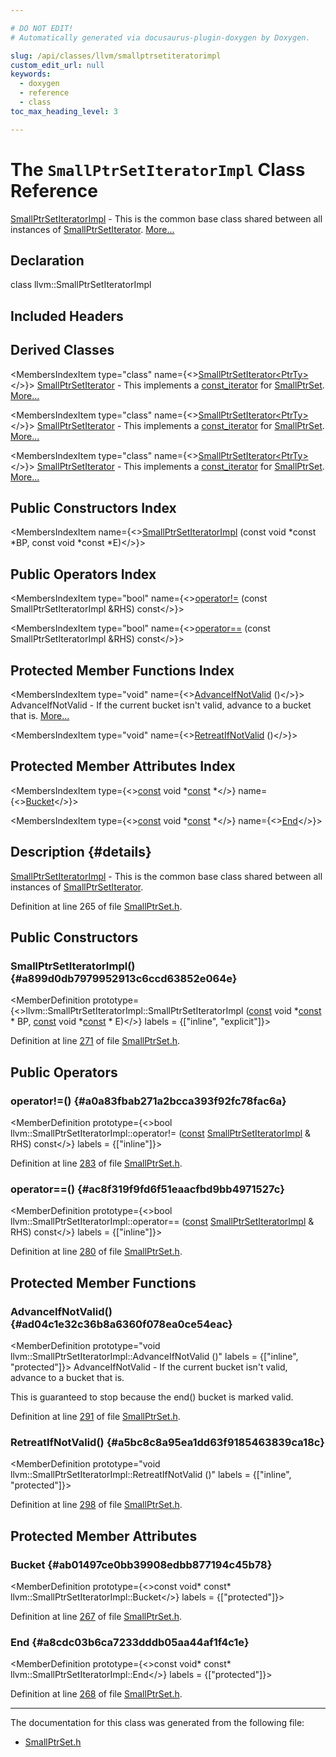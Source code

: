 ```yaml
---

# DO NOT EDIT!
# Automatically generated via docusaurus-plugin-doxygen by Doxygen.

slug: /api/classes/llvm/smallptrsetiteratorimpl
custom_edit_url: null
keywords:
  - doxygen
  - reference
  - class
toc_max_heading_level: 3

---
```





# The `SmallPtrSetIteratorImpl` Class Reference

<DoxygenPage pluginConfig={pluginConfig}>

<a href="/docs/api/classes/llvm/smallptrsetiteratorimpl">SmallPtrSetIteratorImpl</a> - This is the common base class shared between all instances of <a href="/docs/api/classes/llvm/smallptrsetiterator">SmallPtrSetIterator</a>. <a href="#details">More...</a>

## Declaration

<CodeBlock>class llvm::SmallPtrSetIteratorImpl</CodeBlock>

## Included Headers

<IncludesList>
<IncludesListItem
  filePath="llvm/ADT/SmallPtrSet.h"
  permalink="/docs/api/files/include/include/llvm/include/llvm/adt/smallptrset-h"
  isLocal="true" />
</IncludesList>

## Derived Classes

<MembersIndex>

<MembersIndexItem
  type="class"
  name={<><a href="/docs/api/classes/llvm/smallptrsetiterator">SmallPtrSetIterator&lt;PtrTy&gt;</a></>}>
<a href="/docs/api/classes/llvm/smallptrsetiterator">SmallPtrSetIterator</a> - This implements a <a href="/docs/api/classes/llvm/smallvectorimpl">const&#95;iterator</a> for <a href="/docs/api/classes/llvm/smallptrset">SmallPtrSet</a>. <a href="/docs/api/classes/llvm/smallptrsetiterator/#details">More...</a>
</MembersIndexItem>

<MembersIndexItem
  type="class"
  name={<><a href="/docs/api/classes/llvm/smallptrsetiterator">SmallPtrSetIterator&lt;PtrTy&gt;</a></>}>
<a href="/docs/api/classes/llvm/smallptrsetiterator">SmallPtrSetIterator</a> - This implements a <a href="/docs/api/classes/llvm/smallvectorimpl">const&#95;iterator</a> for <a href="/docs/api/classes/llvm/smallptrset">SmallPtrSet</a>. <a href="/docs/api/classes/llvm/smallptrsetiterator/#details">More...</a>
</MembersIndexItem>

<MembersIndexItem
  type="class"
  name={<><a href="/docs/api/classes/llvm/smallptrsetiterator">SmallPtrSetIterator&lt;PtrTy&gt;</a></>}>
<a href="/docs/api/classes/llvm/smallptrsetiterator">SmallPtrSetIterator</a> - This implements a <a href="/docs/api/classes/llvm/smallvectorimpl">const&#95;iterator</a> for <a href="/docs/api/classes/llvm/smallptrset">SmallPtrSet</a>. <a href="/docs/api/classes/llvm/smallptrsetiterator/#details">More...</a>
</MembersIndexItem>

</MembersIndex>

## Public Constructors Index

<MembersIndex>

<MembersIndexItem
  name={<><a href="#a899d0db7979952913c6ccd63852e064e">SmallPtrSetIteratorImpl</a> (const void &#42;const &#42;BP, const void &#42;const &#42;E)</>}>
</MembersIndexItem>

</MembersIndex>

## Public Operators Index

<MembersIndex>

<MembersIndexItem
  type="bool"
  name={<><a href="#a0a83fbab271a2bcca393f92fc78fac6a">operator!=</a> (const SmallPtrSetIteratorImpl &amp;RHS) const</>}>
</MembersIndexItem>

<MembersIndexItem
  type="bool"
  name={<><a href="#ac8f319f9fd6f51eaacfbd9bb4971527c">operator==</a> (const SmallPtrSetIteratorImpl &amp;RHS) const</>}>
</MembersIndexItem>

</MembersIndex>

## Protected Member Functions Index

<MembersIndex>

<MembersIndexItem
  type="void"
  name={<><a href="#ad04c1e32c36b8a6360f078ea0ce54eac">AdvanceIfNotValid</a> ()</>}>
AdvanceIfNotValid - If the current bucket isn&#39;t valid, advance to a bucket that is. <a href="#ad04c1e32c36b8a6360f078ea0ce54eac">More...</a>
</MembersIndexItem>

<MembersIndexItem
  type="void"
  name={<><a href="#a5bc8c8a95ea1dd63f9185463839ca18c">RetreatIfNotValid</a> ()</>}>
</MembersIndexItem>

</MembersIndex>

## Protected Member Attributes Index

<MembersIndex>

<MembersIndexItem
  type={<><a href="/docs/api/files/lib/lib/target/lib/target/aarch64/aarch64promoteconstant-cpp/#a90f8350fecae261c25be85d38b451bff">const</a> void &#42;<a href="/docs/api/files/lib/lib/target/lib/target/aarch64/aarch64promoteconstant-cpp/#a90f8350fecae261c25be85d38b451bff">const</a>  &#42;</>}
  name={<><a href="#ab01497ce0bb39908edbb877194c45b78">Bucket</a></>}>
</MembersIndexItem>

<MembersIndexItem
  type={<><a href="/docs/api/files/lib/lib/target/lib/target/aarch64/aarch64promoteconstant-cpp/#a90f8350fecae261c25be85d38b451bff">const</a> void &#42;<a href="/docs/api/files/lib/lib/target/lib/target/aarch64/aarch64promoteconstant-cpp/#a90f8350fecae261c25be85d38b451bff">const</a>  &#42;</>}
  name={<><a href="#a8cdc03b6ca7233dddb05aa44af1f4c1e">End</a></>}>
</MembersIndexItem>

</MembersIndex>

## Description {#details}

<a href="/docs/api/classes/llvm/smallptrsetiteratorimpl">SmallPtrSetIteratorImpl</a> - This is the common base class shared between all instances of <a href="/docs/api/classes/llvm/smallptrsetiterator">SmallPtrSetIterator</a>.

Definition at line 265 of file <a href="/docs/api/files/include/include/llvm/include/llvm/adt/smallptrset-h">SmallPtrSet.h</a>.

<SectionDefinition>

## Public Constructors

### SmallPtrSetIteratorImpl() {#a899d0db7979952913c6ccd63852e064e}

<MemberDefinition
  prototype={<>llvm::SmallPtrSetIteratorImpl::SmallPtrSetIteratorImpl (<a href="/docs/api/files/lib/lib/target/lib/target/aarch64/aarch64promoteconstant-cpp/#a90f8350fecae261c25be85d38b451bff">const</a> void &#42;<a href="/docs/api/files/lib/lib/target/lib/target/aarch64/aarch64promoteconstant-cpp/#a90f8350fecae261c25be85d38b451bff">const</a> &#42; BP, <a href="/docs/api/files/lib/lib/target/lib/target/aarch64/aarch64promoteconstant-cpp/#a90f8350fecae261c25be85d38b451bff">const</a> void &#42;<a href="/docs/api/files/lib/lib/target/lib/target/aarch64/aarch64promoteconstant-cpp/#a90f8350fecae261c25be85d38b451bff">const</a> &#42; E)</>}
  labels = {["inline", "explicit"]}>

Definition at line <a href="/docs/api/files/include/include/llvm/include/llvm/adt/smallptrset-h/#l00271">271</a> of file <a href="/docs/api/files/include/include/llvm/include/llvm/adt/smallptrset-h">SmallPtrSet.h</a>.
</MemberDefinition>

</SectionDefinition>

<SectionDefinition>

## Public Operators

### operator!=() {#a0a83fbab271a2bcca393f92fc78fac6a}

<MemberDefinition
  prototype={<>bool llvm::SmallPtrSetIteratorImpl::operator!= (<a href="/docs/api/files/lib/lib/target/lib/target/aarch64/aarch64promoteconstant-cpp/#a90f8350fecae261c25be85d38b451bff">const</a> <a href="/docs/api/classes/llvm/smallptrsetiteratorimpl">SmallPtrSetIteratorImpl</a> &amp; RHS) const</>}
  labels = {["inline"]}>

Definition at line <a href="/docs/api/files/include/include/llvm/include/llvm/adt/smallptrset-h/#l00283">283</a> of file <a href="/docs/api/files/include/include/llvm/include/llvm/adt/smallptrset-h">SmallPtrSet.h</a>.
</MemberDefinition>

### operator==() {#ac8f319f9fd6f51eaacfbd9bb4971527c}

<MemberDefinition
  prototype={<>bool llvm::SmallPtrSetIteratorImpl::operator== (<a href="/docs/api/files/lib/lib/target/lib/target/aarch64/aarch64promoteconstant-cpp/#a90f8350fecae261c25be85d38b451bff">const</a> <a href="/docs/api/classes/llvm/smallptrsetiteratorimpl">SmallPtrSetIteratorImpl</a> &amp; RHS) const</>}
  labels = {["inline"]}>

Definition at line <a href="/docs/api/files/include/include/llvm/include/llvm/adt/smallptrset-h/#l00280">280</a> of file <a href="/docs/api/files/include/include/llvm/include/llvm/adt/smallptrset-h">SmallPtrSet.h</a>.
</MemberDefinition>

</SectionDefinition>

<SectionDefinition>

## Protected Member Functions

### AdvanceIfNotValid() {#ad04c1e32c36b8a6360f078ea0ce54eac}

<MemberDefinition
  prototype="void llvm::SmallPtrSetIteratorImpl::AdvanceIfNotValid ()"
  labels = {["inline", "protected"]}>
AdvanceIfNotValid - If the current bucket isn&#39;t valid, advance to a bucket that is.

This is guaranteed to stop because the end() bucket is marked valid.

Definition at line <a href="/docs/api/files/include/include/llvm/include/llvm/adt/smallptrset-h/#l00291">291</a> of file <a href="/docs/api/files/include/include/llvm/include/llvm/adt/smallptrset-h">SmallPtrSet.h</a>.
</MemberDefinition>

### RetreatIfNotValid() {#a5bc8c8a95ea1dd63f9185463839ca18c}

<MemberDefinition
  prototype="void llvm::SmallPtrSetIteratorImpl::RetreatIfNotValid ()"
  labels = {["inline", "protected"]}>

Definition at line <a href="/docs/api/files/include/include/llvm/include/llvm/adt/smallptrset-h/#l00298">298</a> of file <a href="/docs/api/files/include/include/llvm/include/llvm/adt/smallptrset-h">SmallPtrSet.h</a>.
</MemberDefinition>

</SectionDefinition>

<SectionDefinition>

## Protected Member Attributes

### Bucket {#ab01497ce0bb39908edbb877194c45b78}

<MemberDefinition
  prototype={<>const void&#42; const&#42; llvm::SmallPtrSetIteratorImpl::Bucket</>}
  labels = {["protected"]}>

Definition at line <a href="/docs/api/files/include/include/llvm/include/llvm/adt/smallptrset-h/#l00267">267</a> of file <a href="/docs/api/files/include/include/llvm/include/llvm/adt/smallptrset-h">SmallPtrSet.h</a>.
</MemberDefinition>

### End {#a8cdc03b6ca7233dddb05aa44af1f4c1e}

<MemberDefinition
  prototype={<>const void&#42; const&#42; llvm::SmallPtrSetIteratorImpl::End</>}
  labels = {["protected"]}>

Definition at line <a href="/docs/api/files/include/include/llvm/include/llvm/adt/smallptrset-h/#l00268">268</a> of file <a href="/docs/api/files/include/include/llvm/include/llvm/adt/smallptrset-h">SmallPtrSet.h</a>.
</MemberDefinition>

</SectionDefinition>

<hr/>

The documentation for this class was generated from the following file:

<ul>
<li><a href="/docs/api/files/include/include/llvm/include/llvm/adt/smallptrset-h">SmallPtrSet.h</a></li>
</ul>

</DoxygenPage>
